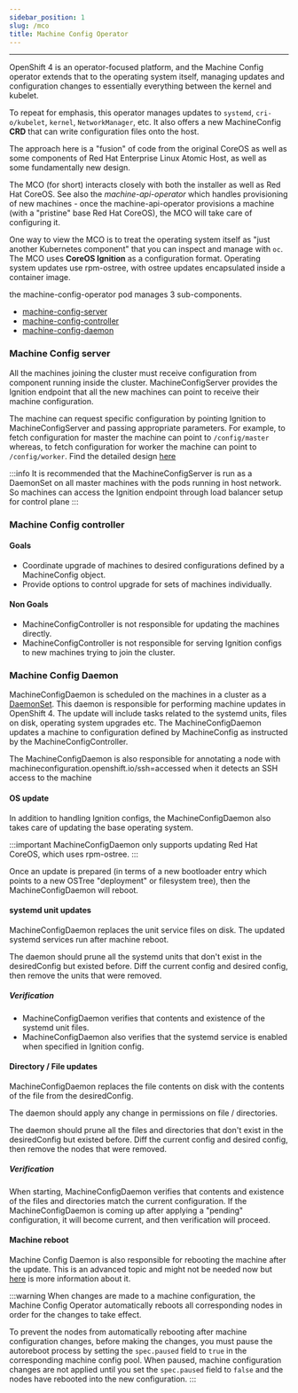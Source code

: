 ```yaml
---
sidebar_position: 1
slug: /mco
title: Machine Config Operator
---
```


---


OpenShift 4 is an operator-focused platform, and the Machine Config operator extends that to the  operating system itself, managing updates and configuration changes to essentially everything between the kernel and kubelet.

To repeat for emphasis, this operator manages updates to `systemd`, `cri-o/kubelet`, `kernel`, `NetworkManager`, etc. It also offers a new MachineConfig **CRD** that can write configuration files onto the host.

The approach here is a "fusion" of code from the original CoreOS as well as some components of Red Hat Enterprise Linux Atomic Host, as well as some fundamentally new design.

The MCO (for short) interacts closely with both the installer as well as Red Hat CoreOS. See also the _machine-api-operator_ which handles provisioning of new machines - once the machine-api-operator provisions a machine (with a "pristine" base Red Hat CoreOS), the MCO will take care of configuring it.

One way to view the MCO is to treat the operating system itself as "just another Kubernetes component" that you can inspect and manage with `oc`. The MCO uses **CoreOS Ignition** as a configuration format. Operating system updates use rpm-ostree, with ostree updates encapsulated inside a container image. 


the machine-config-operator pod manages 3 sub-components.

- [machine-config-server](#machine-config-server)
- [machine-config-controller](#machine-config-controller)
- [machine-config-daemon](#machine-config-daemon)

### Machine Config server

All the machines joining the cluster must receive configuration from component running inside the cluster. MachineConfigServer provides the Ignition endpoint that all the new machines can point to receive their machine configuration.

The machine can request specific configuration by pointing Ignition to MachineConfigServer and passing appropriate parameters. For example, to fetch configuration for master the machine can point to `/config/master` whereas, to fetch configuration for worker the machine can point to `/config/worker`. Find the detailed design [here](https://github.com/openshift/machine-config-operator/blob/master/docs/MachineConfigServer.md)

:::info
It is recommended that the MachineConfigServer is run as a DaemonSet on all master machines with the pods running in host network. So machines can access the Ignition endpoint through load balancer setup for control plane
:::


### Machine Config controller

#### Goals
- Coordinate upgrade of machines to desired configurations defined by a MachineConfig object.
- Provide options to control upgrade for sets of machines individually.

#### Non Goals
- MachineConfigController is not responsible for updating the machines directly.
- MachineConfigController is not responsible for serving Ignition configs to new machines trying to join the cluster.

### Machine Config Daemon

MachineConfigDaemon is scheduled on the machines in a cluster as a [DaemonSet](/daemonset). This daemon is responsible for performing machine updates in OpenShift 4. The update will include tasks related to the systemd units, files on disk, operating system upgrades etc. The MachineConfigDaemon updates a machine to configuration defined by MachineConfig as instructed by the MachineConfigController.

The MachineConfigDaemon is also responsible for annotating a node with machineconfiguration.openshift.io/ssh=accessed when it detects an SSH access to the machine

#### OS update
In addition to handling Ignition configs, the MachineConfigDaemon also takes care of updating the base operating system.

:::important
MachineConfigDaemon only supports updating Red Hat CoreOS, which uses rpm-ostree.
:::

Once an update is prepared (in terms of a new bootloader entry which points to a new OSTree "deployment" or filesystem tree), then the MachineConfigDaemon will reboot.

#### systemd unit updates
MachineConfigDaemon replaces the unit service files on disk. The updated systemd services run after machine reboot.

The daemon should prune all the systemd units that don't exist in the desiredConfig but existed before. Diff the current config and desired config, then remove the units that were removed.

##### Verification
- MachineConfigDaemon verifies that contents and existence of the systemd unit files.
- MachineConfigDaemon also verifies that the systemd service is enabled when specified in Ignition config.

#### Directory / File updates
MachineConfigDaemon replaces the file contents on disk with the contents of the file from the desiredConfig.

The daemon should apply any change in permissions on file / directories.

The daemon should prune all the files and directories that don't exist in the desiredConfig but existed before. Diff the current config and desired config, then remove the nodes that were removed.

##### Verification
When starting, MachineConfigDaemon verifies that contents and existence of the files and directories match the current configuration. If the MachineConfigDaemon is coming up after applying a "pending" configuration, it will become current, and then verification will proceed.

#### Machine reboot
Machine Config Daemon is also responsible for rebooting the machine after the update. This is an advanced topic and might not be needed now but [here](https://github.com/openshift/machine-config-operator/blob/master/docs/MachineConfigDaemon.md) is more information about it.

:::warning
When changes are made to a machine configuration, the Machine Config Operator automatically reboots all corresponding nodes in order for the changes to take effect.

To prevent the nodes from automatically rebooting after machine configuration changes, before making the changes, you must pause the autoreboot process by setting the `spec.paused` field to `true` in the corresponding machine config pool. When paused, machine configuration changes are not applied until you set the `spec.paused` field to `false` and the nodes have rebooted into the new configuration.
:::